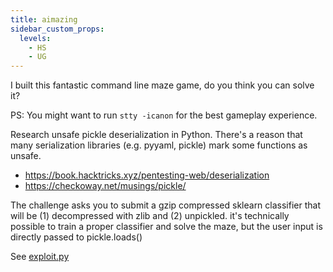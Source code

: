 ---
title: aimazing
sidebar_custom_props:
  levels:
    - HS
    - UG
---


I built this fantastic command line maze game, do you think you can solve it?

PS: You might want to run `stty -icanon` for the best gameplay experience.

<Spoilers type="resources">

Research unsafe pickle deserialization in Python. There's a reason that many serialization libraries (e.g. pyyaml, pickle) mark some functions as unsafe.

- https://book.hacktricks.xyz/pentesting-web/deserialization
- https://checkoway.net/musings/pickle/

</Spoilers>

<Spoilers type="writeup">

The challenge asks you to submit a gzip compressed sklearn classifier that will be (1) decompressed with zlib and (2) unpickled. it's technically possible to train a proper classifier and solve the maze, but the user input is directly passed to pickle.loads()

See [exploit.py](exploit.py)

</Spoilers>

